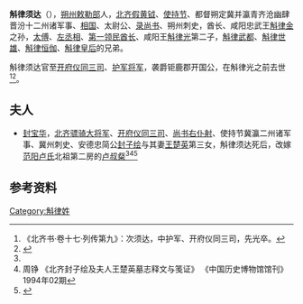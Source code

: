 '''斛律须达'''（{{bd|？||？||}}），[[朔州|朔州]][[敕勒部|敕勒部]]人，[[北齐|北齐]][[假黄钺|假黄钺]]、[[使持节|使持节]]、都督朔定冀并瀛青齐沧幽肆晋汾十二州诸军事、[[相国|相国]]、太尉公、[[录尚书|录尚书]]、朔州刺史，酋长、咸阳忠武王[[斛律金|斛律金]]之孙，[[太傅|太傅]]、[[左丞相|左丞相]]、[[第一领民酋长|第一领民酋长]]、咸阳王[[斛律光|斛律光]]第二子，[[斛律武都|斛律武都]]、[[斛律世雄|斛律世雄]]、[[斛律恒伽|斛律恒伽]]、[[斛律皇后|斛律皇后]]的兄弟。

斛律须达官至[[开府仪同三司|开府仪同三司]]、[[护军将军|护军将军]]，袭爵钜鹿郡开国公，在斛律光之前去世<ref>《北齐书·卷十七·列传第九》：次须达，中护军、开府仪同三司，先光卒。</ref><ref name=autogenerated1>{{Cite book | author = 罗新，叶炜著 | title = 《新出魏晋南北朝墓志疏证》 | location = 北京市 | publisher = 中华书局  | date =2004| pages =335-339 |ISBN =7-101-04320-8| accessdate = 2013-09-04 | url = | language= zh-cn| quote = }}</ref>。

==夫人==
*[[封宝华|封宝华]]，[[北齐|北齐]][[骠骑大将军|骠骑大将军]]、[[开府仪同三司|开府仪同三司]]、[[尚书右仆射|尚书右仆射]]、使持节冀瀛二州诸军事、冀州刺史、安德忠简公[[封子绘|封子绘]]与其妻[[王楚英|王楚英]]第三女，斛律须达死后，改嫁[[范阳卢氏|范阳卢氏]]北祖第二房的[[卢叔粲|卢叔粲]]<ref name=autogenerated1 /><ref>周铮 《北齐封子绘及夫人王楚英墓志释文与笺证》 《中国历史博物馆馆刊》 1994年02期</ref><ref>{{Citation| last=| first=| author-link=赵超| year=2007年| title=《中国国家博物馆藏北朝封氏诸墓志汇考》| periodical=《中国历史文物》| volume=| issue=第02期| pages=47-50| url=http://www.cnki.com.cn/Article/CJFDTOTAL-ZLBK200702006.htm| doi=| oclc=| accessdate=2017-10-10| archive-date=2019-08-15| archive-url=https://web.archive.org/web/20190815165410/http://www.cnki.com.cn/Article/CJFDTOTAL-ZLBK200702006.htm| dead-url=no}}</ref>

==参考资料==
{{reflist}}

[[Category:斛律姓|Category:斛律姓]]